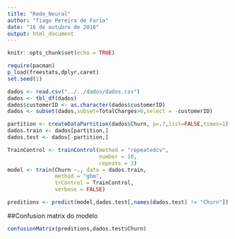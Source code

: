 ```yaml
---
title: "Rede_Neural"
author: "Tiago Pereira de Faria"
date: "16 de outubro de 2018"
output: html_document
---
```


```r
knitr::opts_chunk$set(echo = TRUE)
```

```r
require(pacman)
p_load(freestats,dplyr,caret)
set.seed(1)

dados <- read.csv("../../dados/dados.csv")
dados <- tbl_df(dados)
dados$customerID <- as.character(dados$customerID)
dados <- subset(dados,subset=TotalCharges>0,select = -customerID)

partition <- createDataPartition(dados$Churn, p=.7,list=FALSE,times=1)
dados.train <- dados[partition,]
dados.test <- dados[-partition,]

TrainControl <- trainControl(method = "repeatedcv",
                             number = 10,
                             repeats = 3)
model <- train(Churn ~., data = dados.train,
               method = "gbm",
               trControl = TrainControl,
               verbose = FALSE)

preditions <- predict(model,dados.test[,names(dados.test) != "Churn"])
```
##Confusion matrix do modelo
```r
confusionMatrix(preditions,dados.test$Churn)
```


